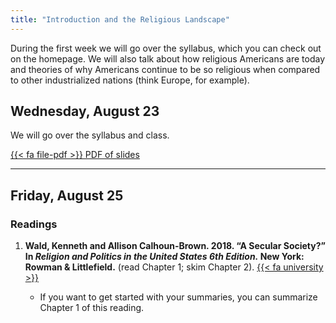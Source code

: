 ```yaml
---
title: "Introduction and the Religious Landscape"
---
```


During the first week we will go over the syllabus, which you can check out on the homepage. We will also talk about how religious Americans are today and theories of why Americans continue to be so religious when compared to other industrialized nations (think Europe, for example).

## Wednesday, August 23

We will go over the syllabus and class.

[<span class="btn btn-danger">{{< fa file-pdf >}} PDF of slides </span></p>](/data/1_Introduction.pdf)

---

## Friday, August 25

### Readings

1. **Wald, Kenneth and Allison Calhoun-Brown. 2018. "A Secular Society?" In *Religion and Politics in the United States 6th Edition.* New York: Rowman & Littlefield.** (read Chapter 1; skim Chapter 2). [{{< fa university >}}](https://search.ebscohost.com/login.aspx?direct=true&AuthType=shib&db=nlebk&AN=341943&site=eds-live&scope=site&custid=asc1&ebv=EB&ppid=pp_1)
 
    - If you want to get started with your summaries, you can summarize Chapter 1 of this reading.